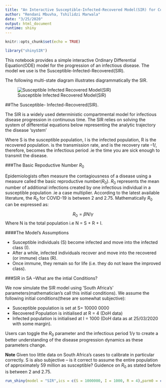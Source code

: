 ```yaml
---
title: "An Interactive Susceptible-Infected-Recovered Model(SIR) for Covid-19 in South Africa"
author: "Rendani Mbuvha, Tshilidzi Marwala"
date: "3/25/2020"
output: html_document
runtime: shiny
---
```

```r
knitr::opts_chunk$set(echo = TRUE)
```
```r
library("shinySIR")
```
This notebook provides a simple interactive Ordinary Differential Equation(ODE) model for the progression of an infectious disease. The model we use is the Susceptible-Infected-Recovered(SIR).

The following multi-state diagram illustrates diagrammatically the SIR.

![Susceptible Infected Recovered Model(SIR)](SIR-RM.png)

##The Susceptible- Infected-Recovered(SIR).

The SIR is a widely used deterministic compartmental model for infectious disease progression in continuous time. The SIR relies on solving the system of differential equations below representing the analytic trajectory the disease 'system'


\begin{align*}
\frac{dS}{dt} &= -\beta S I\\
\frac{dI}{dt} &= \beta S I - \gamma I\\
\frac{dR}{dt} &=  \gamma I.
\end{align*}

Where S is the susceptible population, I is the infected population, R is the recovered population. \beta is the transmission rate, and \gamma is the recovery rate --1/\gamma, therefore, becomes the infectious period .ie the time you are sick enough to transmit the disease.

###The Basic Repoductive Number $R_0$

Epidemiologists often measure the contagiousness of a disease using a measure called the basic reproductive number($R_0$). $R_0$ represents the mean number of additional infections created by one infectious individual in a susceptible population .ie a case multiplier. According to the latest available literature, the $R_0$ for COVID-19 is between 2 and 2.75. Mathematically $R_0$ can be expressed as:

$$R_0 = \beta N / \gamma$$
Where N is the total population i.e N = S + R + I.


####The Model's Assumptions

* Susceptible individuals (S) become infected and move into the infected class (I).
* After a while, infected individuals recover and move into the recovered (or immune) class (R).
* Once immune, they remain so for life (i.e. they do not leave the improved class). 

###SIR in SA --What are the intial Conditions? 

We now simulate the SIR model using 'South Africa's' parameters(mathematician's call this initial conditions). We assume the following initial conditions(these are somewhat subjective):

* Susceptible population is set at S= 10000 0000
* Recovered Population is initialised at R = 4 (DoH data)
* Infected population is initialised at I = 1000 (DoH data as at 25/03/2020 with some margin).

Users can toggle the $R_0$ parameter and the infectious period $1/\gamma$ to create a better understanding of the disease progression dynamics as these parameters change. 

**Note** Given too little data on South Africa's cases to calibrate \gamma in particular correctly. S is also subjective --  is it correct to assume the entire population of approximately 59 million as susceptible? Guidence on $R_0$ as stated before is between 2 and 2.75.


```r
run_shiny(model = "SIR",ics = c(S = 1000000, I = 1000, R = 4),parm0 = c(R0 = 2.75, Ip = 8),parm_names = c("Base Reproductive Number(multipler per case)", "Infectious period(days)"), parm_min = c(R0 = 0, Ip = 1), parm_max = c(R0 = 20, Ip = 30),labels = c("Susceptible", "Infected", "Recovered"),legend_title ="Population Disease Class")
```








